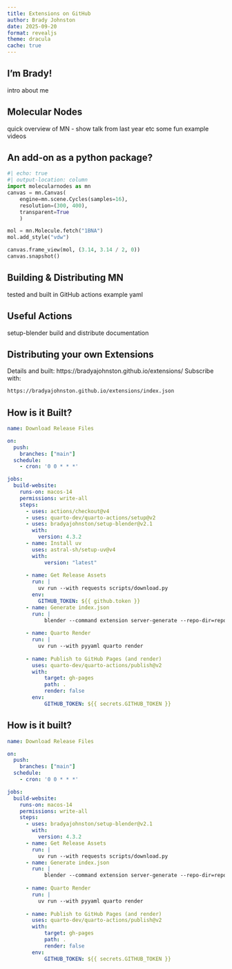 ```yaml
---
title: Extensions on GitHub
author: Brady Johnston
date: 2025-09-20
format: revealjs
theme: dracula
cache: true
---
```



## I’m Brady!
intro about me

## Molecular Nodes
quick overview of MN - show talk from last year etc
some fun example videos



## An add-on as a python package?

```python
#| echo: true
#| output-location: column
import molecularnodes as mn
canvas = mn.Canvas(
    engine=mn.scene.Cycles(samples=16),
    resolution=(300, 400),
    transparent=True
    )

mol = mn.Molecule.fetch("1BNA")
mol.add_style("vdw")

canvas.frame_view(mol, (3.14, 3.14 / 2, 0))
canvas.snapshot()
```

## Building & Distributing MN
tested and built in GitHub actions
example yaml

## Useful Actions
setup-blender
build and distribute documentation

## Distributing your own Extensions
Details and built: https://bradyajohnston.github.io/extensions/
Subscribe with:

```bash
https://bradyajohnston.github.io/extensions/index.json
```



## How is it Built?

```yaml
name: Download Release Files

on:
  push:
    branches: ["main"]
  schedule:
    - cron: '0 0 * * *'

jobs:
  build-website:
    runs-on: macos-14
    permissions: write-all
    steps:
      - uses: actions/checkout@v4
      - uses: quarto-dev/quarto-actions/setup@v2
      - uses: bradyajohnston/setup-blender@v2.1
        with: 
          version: 4.3.2
      - name: Install uv
        uses: astral-sh/setup-uv@v4
        with:
            version: "latest"
    
      - name: Get Release Assets
        run: |
          uv run --with requests scripts/download.py
        env:
          GITHUB_TOKEN: ${{ github.token }}
      - name: Generate index.json
        run: |
            blender --command extension server-generate --repo-dir=repo
    
      - name: Quarto Render
        run: |
          uv run --with pyyaml quarto render
    
      - name: Publish to GitHub Pages (and render)
        uses: quarto-dev/quarto-actions/publish@v2
        with:
            target: gh-pages
            path: .
            render: false
        env:
            GITHUB_TOKEN: ${{ secrets.GITHUB_TOKEN }}
```

## How is it built?

```yaml
name: Download Release Files

on:
  push:
    branches: ["main"]
  schedule:
    - cron: '0 0 * * *'

jobs:
  build-website:
    runs-on: macos-14
    permissions: write-all
    steps:
      - uses: bradyajohnston/setup-blender@v2.1
        with: 
          version: 4.3.2
      - name: Get Release Assets
        run: |
          uv run --with requests scripts/download.py
      - name: Generate index.json
        run: |
            blender --command extension server-generate --repo-dir=repo
    
      - name: Quarto Render
        run: |
          uv run --with pyyaml quarto render
    
      - name: Publish to GitHub Pages (and render)
        uses: quarto-dev/quarto-actions/publish@v2
        with:
            target: gh-pages
            path: .
            render: false
        env:
            GITHUB_TOKEN: ${{ secrets.GITHUB_TOKEN }}
```
